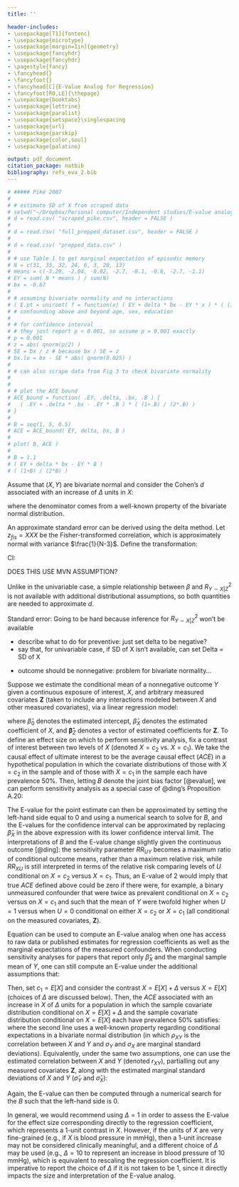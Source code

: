 ```yaml
---
title: ''

header-includes:
- \usepackage[T1]{fontenc}
- \usepackage{microtype}
- \usepackage[margin=1in]{geometry}
- \usepackage{fancyhdr}
- \usepackage{fancyhdr}
- \pagestyle{fancy}
- \fancyhead{}
- \fancyfoot{}
- \fancyhead[C]{E-Value Analog for Regression}
- \fancyfoot[RO,LE]{\thepage}
- \usepackage{booktabs}
- \usepackage{lettrine}
- \usepackage{paralist}
- \usepackage{setspace}\singlespacing
- \usepackage{url}
- \usepackage{parskip}
- \usepackage{color,soul}
- \usepackage{palatino}

output: pdf_document
citation_package: natbib
bibliography: refs_eva_2.bib
---
```


\section*{$\beta$-amyloid example}

```r
# ##### Pike 2007
# 
# # estimate SD of X from scraped data
# setwd("~/Dropbox/Personal computer/Independent studies/E-value analog (EVA)/Possible applied examples/Amyloid")
# d = read.csv( "scraped_pike.csv", header = FALSE )
# 
# d = read.csv( "full_prepped_dataset.csv", header = FALSE )
# 
# d = read.csv( "prepped_data.csv" )
# 
# # use Table 1 to get marginal expectation of episodic memory
# N = c(31, 33, 32, 24, 6, 3, 20, 13)
# means = c(-3.29, -2.04, -0.02, -2.7, -0.1, -0.6, -2.7, -1.1)
# EY = sum( N * means ) / sum(N)
# bx = -0.67 
# 
# # assuming bivariate normality and no interactions
# ( E.pt = uniroot( f = function(x) ( EY + delta * bx - EY * x ) * ( (1+x) / (2*x) ), interval = c(1, 15) )$root )
# # confounding above and beyond age, sex, education
# 
# # for confidence interval
# # they just report p < 0.001, so assume p = 0.001 exactly
# p = 0.001
# z = abs( qnorm(p/2) )
# SE = bx / z # because bx / SE = z
# bx.lo = bx - SE * abs( qnorm(0.025) )
# 
# # can also scrape data from Fig 3 to check bivariate normality
# 
# 
# # plot the ACE bound
# ACE_bound = function( .EY, .delta, .bx, .B ) {
#   ( .EY + .delta * .bx - .EY * .B ) * ( (1+.B) / (2*.B) )
# }
# 
# B = seq(1, 5, 0.5)
# ACE = ACE_bound( EY, delta, bx, B )
# 
# plot( B, ACE )
# 
# B = 1.1
# ( EY + delta * bx - EY * B )
# ( (1+B) / (2*B) )
```

\section*{Appendix - NEW VERSION}

\subsection{Converting univariable regression results to Cohen's $d$}

Assume that $(X,Y)$ are bivariate normal and consider the Cohen's $d$ associated with an increase of $\Delta$ units in $X$:

\begin{align*}
d &= \frac{ E [ Y \; \vert \; X=c+\Delta ] - E [ Y \; \vert \; X=c ] }{ \sigma_{Y|X} } \\
&= \frac{ \Delta \beta }{ \sigma_Y \sqrt{1 - \rho_{XY}^2} } \\
&= \frac{ \Delta \beta }{ \sigma_Y \sqrt{1 - \frac{ \beta^2 \sigma^2_X }{ \sigma^2_Y} } } \\
&= \frac{ \Delta \rho_{XY} }{ \sigma_X \sqrt{1 - \rho_{XY}^2} }
\end{align*}

where the denominator comes from a well-known property of the bivariate normal distribution. 

An approximate standard error can be derived using the delta method. Let $z_{fis} = XXX$ be the Fisher-transformed correlation, which is approximately normal with variance $\frac{1}{N-3}$. Define the transformation:

\begin{align*}
g(z_{fis}) &= d = \frac{ \Delta \text{tanh} \left(z_{fis}\right) }{ \sigma_X \sqrt{1 - \text{tanh}^2 \left(z_{fis}\right)} } \\
SE_{d} &\approx \sqrt{ \text{Var}(z_{fis}) } \left( g'\left( z_{fis} \right) \right) \\
&= \frac{1}{\sqrt{N-3}} \times \frac{\Delta}{\sigma_X \sqrt{ \text{sech}^2(z_{fis}) } } \\
&= \frac{\Delta}{ \sigma_X \sqrt{ (N-3) \left( 1 - \rho_{XY}^2 \right) } } \\
&= \frac{\Delta}{ \sigma_X \sqrt{ (N-3) \left( 1 - \beta^2 \frac{\sigma^2_X}{\sigma^2_Y} \right) } }
\end{align*}


\subsection{E-value for a univariable regression}

\begin{align*}
RR \approx \exp\left( 0.91 \times \frac{ \Delta \rho_{XY} }{ \sigma_X \sqrt{1 - \rho_{XY}^2} } \right)
\end{align*}

CI:
\begin{align*}
RR_{lb} &\approx \exp\left( 0.91 \times \frac{ \Delta \rho_{XY} }{ \sigma_X \sqrt{1 - \rho_{XY}^2} } - 1.78 \times SE_{d} \right) \\
&= RR_{ub} \approx \exp\left( 0.91 \times \frac{ \Delta \rho_{XY} }{ \sigma_X \sqrt{1 - \rho_{XY}^2} } + 1.78 \times SE_{d} \right)
\end{align*}

\subsection{Converting multivariable regression results to Cohen's $d$}

\begin{align*}
R^2_{Y \sim X | Z} &= 1 - \frac{SSE_{full}}{SSE_{red}} \\
&= 1 - \frac{ \sigma^2_{Y|X,\mathbf{Z}} }{ \sigma^2_{Y|\mathbf{Z}} } \\
\sigma^2_{Y|X,\mathbf{Z}} &= \sigma^2_{Y|\mathbf{Z}} \left( 1 - R^2_{Y \sim X | Z} \right)
\end{align*}
DOES THIS USE MVN ASSUMPTION?


\begin{align*}
d &= \frac{ E [ Y \; \vert \; X=c+\Delta, \mathbf{Z} ] - E [ Y \; \vert \; X=c, \mathbf{Z} ] }{ \sigma_{Y|X, \mathbf{Z}} } \\
&= \frac{ \Delta \beta }{ \sigma_{Y|\mathbf{Z}} \sqrt{ 1 - R^2_{Y \sim X | Z} } } \\
& \ge \frac{ \Delta \beta }{ \sigma_{Y} \sqrt{ 1 - R^2_{Y \sim X | Z} } }
\end{align*}

Unlike in the univariable case, a simple relationship between $\beta$ and $R^2_{Y \sim X | Z}$ is not available with additional distributional assumptions, so both quantities are needed to approximate $d$. 

Standard error: Going to be hard because inference for $R^2_{Y \sim X | Z}$ won't be available



* describe what to do for preventive: just set delta to be negative?
* say that, for univariable case, if SD of X isn't available, can set Delta = SD of X



\section{OLD STUFF}

* outcome should be nonnegative: problem for bivariate normality...

Suppose we estimate the conditional mean of a nonnegative outcome $Y$ given a continuous exposure of interest, $X$, and arbitrary measured covariates $\mathbf{Z}$ (taken to include any interactions modeled between $X$ and other measured covariates), via a linear regression model:
\begin{align*}
\widehat{E} \big[ Y \; \vert \; X, \mathbf{Z} \big] &= \widehat{\beta}_0 + \widehat{\beta}_X X + \mathbf{ \boldsymbol{\widehat{\beta} }_{Z}' Z}
\end{align*}

where $\widehat{\beta}_0$ denotes the estimated intercept, $\widehat{\beta}_X$ denotes the estimated coefficient of $X$, and $\boldsymbol{\widehat{\beta}}_{Z}$ denotes a vector of estimated coefficients for $\mathbf{Z}$. To define an effect size on which to perform sensitivity analysis, fix a contrast of interest between two levels of $X$ (denoted $X = c_2$ vs. $X = c_1$). We take the causal effect of ultimate interest to be the average causal effect ($ACE$) in a hypothetical population in which the covariate distributions of those with $X = c_2$ in the sample and of those with $X = c_1$ in the sample each have prevalence 50\%. Then, letting $B$ denote the joint bias factor [@evalue], we can perform sensitivity analysis as a special case of @ding's Proposition A.20:

\begin{align}
\label{general_form}
ACE & \ge \left( \widehat{E} \big[ Y \; \vert \; X = c_2 \big] - \widehat{E} \big[ Y \; \vert \; X = c_1 \big] \cdot B \right) \times \left( \frac{1}{2} + \frac{1}{2B} \right) \notag \\
&= \left( \widehat{E}_{\mathbf{Z}} \Big[ \widehat{E}_Y \big[ Y \; \vert \; X = c_2, \mathbf{Z} \big] \Big] - \widehat{E}_{\mathbf{Z}} \Big[ \widehat{E}_Y \big[ Y \; \vert \; X = c_1, \mathbf{Z} \big] \Big] \cdot B \right) \times \left( \frac{1}{2} + \frac{1}{2B} \right) \notag \\
&= \left( \widehat{E}_{\mathbf{Z}}  \big[ \widehat{\beta}_0 + \widehat{\beta}_X c_2 + \mathbf{ \boldsymbol{\widehat{\beta}}_{Z}' \mathbf{Z} } \big] - \widehat{E}_{\mathbf{Z}}  \big[ \widehat{\beta}_0 + \widehat{\beta}_X c_1 + \mathbf{ \boldsymbol{\widehat{\beta}}_{Z}' \mathbf{Z} } \big] \cdot B \right) \times \left( \frac{B+1}{2B} \right) \notag \\
&= \left( \left( \widehat{\beta}_0 + \widehat{\beta}_X c_2 + \mathbf{ \boldsymbol{\widehat{\beta}}_{Z}' } \widehat{E}[ \mathbf{Z} ] \right) - \left( \widehat{\beta}_0 + \widehat{\beta}_X c_1 + \mathbf{ \boldsymbol{\widehat{\beta}}_{Z}' } \widehat{E}[ \mathbf{Z} ] \right) \cdot B \right) \times \left( \frac{B+1}{2B} \right) \notag \\
&= \left( \left( 1 - B \right) \left( \widehat{\beta}_0 + \mathbf{ \boldsymbol{\widehat{\beta}}_{Z}' } \widehat{E}[ \mathbf{Z} ] \right) - \widehat{\beta}_X \left( c_2 - B c_1 \right) \right) \times  \left( \frac{B+1}{2B} \right)
\end{align}

The E-value for the point estimate can then be approximated by setting the left-hand side equal to 0 and using a numerical search to solve for $B$, and the E-values for the confidence interval can be approximated by replacing $\widehat{\beta}_X$ in the above expression with its lower confidence interval limit. The interpretations of $B$ and the E-value change slightly given the continuous outcome [@ding]: the sensitivity parameter $RR_{UY}$ becomes a maximum ratio of conditional outcome means, rather than a maximum relative risk, while $RR_{XU}$ is still interpreted in terms of the relative risk comparing levels of $U$ conditional on $X = c_2$ versus $X = c_1$. Thus, an E-value of 2 would imply that true $ACE$ defined above could be zero if there were, for example, a binary unmeasured confounder that were twice as prevalent conditional on $X = c_2$ versus on $X = c_1$ and such that the mean of $Y$ were twofold higher when $U=1$ versus when $U=0$ conditional on either $X = c_2$ or $X = c_1$ (all conditional on the measured covariates, $\mathbf{Z}$). 


\subsubsection{Simplified forms with additional assumptions}

Equation \ref{general_form} can be used to compute an E-value analog when one has access to raw data or published estimates for regression coefficients as well as the marginal expectations of the measured confounders. When conducting sensitivity analyses for papers that report only $\widehat{\beta}_X$ and the marginal sample mean of $Y$, one can still compute an E-value under the additional assumptions that:

\begin{enumerate}
\item $X$ and $Y$ are bivariate normal (marginally on $\mathbf{Z}$).
\item The regression model does not include interactions of $X$ with $\mathbf{Z}$ (or any such interactions are of negligible magnitude).
\end{enumerate}

Then, set $c_1 = E[X]$ and consider the contrast $X = E[X] + \Delta$ versus $X = E[X]$ (choices of $\Delta$ are discussed below). Then, the $ACE$ associated with an increase in $X$ of $\Delta$ units for a population in which the sample covariate distribution conditional on $X = E[X] + \Delta$ and the sample covariate distribution conditional on $X = E[X]$ each have prevalence 50\% satisfies:
\begin{align*}
ACE &\ge \left( \widehat{E} \Big[ Y \; \vert \; X = E[X] + \Delta \Big] - \widehat{E} \Big[ Y \; \vert \; X = E[X] \Big] \cdot B \right) \times \left( \frac{1+B}{2B} \right) \notag \\
&= \left( \widehat{E} \Big[ Y \; \vert \; X = E[X] + \Delta \Big] - \left( \widehat{E} [ Y ] + \underbrace{ \rho_{XY} \frac{\sigma_Y}{\sigma_X} \left( E[X] - E[X] \right)}_{=0} \right)  \cdot B \right) \times \left( \frac{1+B}{2B} \right) \notag \\
&= \left( \widehat{E} \Big[ Y \; \vert \; X = E[X] + \Delta \Big] - \widehat{E} [ Y ] \cdot B \right) \times \left( \frac{1+B}{2B} \right) \notag \\
&= \left( \widehat{E} [ Y ] + \Delta \widehat{\beta}_X - \widehat{E} [ Y ] \cdot B \right) \times \left( \frac{1+B}{2B} \right) \tag{no $X$-$\mathbf{Z}$ interactions}\\
&= \left( \left( 1 - B \right) \widehat{E} [ Y ] + \Delta \widehat{\beta}_X \right) \times \left( \frac{1+B}{2B} \right)
\end{align*}
where the second line uses a well-known property regarding conditional expectations in a bivariate normal distribution (in which $\rho_{XY}$ is the correlation between $X$ and $Y$ and $\sigma_Y$ and $\sigma_X$ are marginal standard deviations). Equivalently, under the same two assumptions, one can use the estimated correlation between $X$ and $Y$ (denoted $r_{XY}$), partialling out any measured covariates $\mathbf{Z}$, along with the estimated marginal standard deviations of $X$ and $Y$ ($\widehat{\sigma}_Y$ and $\widehat{\sigma}_X$):
\begin{align*}
ACE &\ge \left( \left( 1 - B \right) \widehat{E} [ Y ] + \Delta r_{XY} \frac{ \widehat{\sigma}_Y }{  \widehat{\sigma}_X } \right) \times \left( \frac{1+B}{2B} \right)
\end{align*}

Again, the E-value can then be computed through a numerical search for the $B$ such that the left-hand side is 0. 

In general, we would recommend using $\Delta = 1$ in order to assess the E-value for the effect size corresponding directly to the regression coefficient, which represents a 1-unit contrast in $X$. However, if the units of $X$ are very fine-grained (e.g., if $X$ is blood pressure in mmHg), then a 1-unit increase may not be considered clinically meaningful, and a different choice of $\Delta$ may be used (e.g., $\Delta = 10$ to represent an increase in blood pressure of 10 mmHg), which is equivalent to rescaling the regression coefficient. It is imperative to report the choice of $\Delta$ if it is not taken to be 1, since it directly impacts the size and interpretation of the E-value analog. 

\section*{References}
